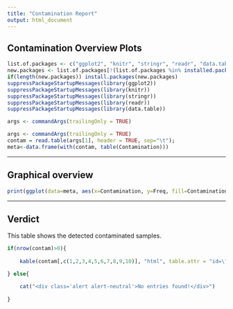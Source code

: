 ```yaml
---
title: "Contamination Report"
output: html_document
---
```


## Contamination Overview Plots

```r
list.of.packages <- c("ggplot2", "knitr", "stringr", "readr", "data.table")
new.packages <- list.of.packages[!(list.of.packages %in% installed.packages()[,"Package"])]
if(length(new.packages)) install.packages(new.packages)
suppressPackageStartupMessages(library(ggplot2))
suppressPackageStartupMessages(library(knitr))
suppressPackageStartupMessages(library(stringr))
suppressPackageStartupMessages(library(readr))
suppressPackageStartupMessages(library(data.table))

args <- commandArgs(trailingOnly = TRUE)

args <- commandArgs(trailingOnly = TRUE)
contam = read.table(args[1], header = TRUE, sep="\t");
meta<-data.frame(with(contam, table(Contamination)))
```
---

## Graphical overview 

```r

print(ggplot(data=meta, aes(x=Contamination, y=Freq, fill=Contamination)) + geom_bar(stat="identity") + xlab("Contamination Status") + ylab("Samples")  )

```
---

## Verdict 


This table shows the detected contaminated samples. 

```r
if(nrow(contam)>0){
	
	kable(contam[,c(1,2,3,4,5,6,7,8,9,10)], "html", table.attr = "id=\"contam_table\" class=\"table table-bordered table-striped display responsive nowrap\"",caption = "TYPE: 1 = reliable heteroplasmy; 2 = Heteroplasmy in low complexity region (LCR); 3 = Major/Minor component are swapped for forward and reverse strand") 

} else{

	cat("<div class='alert alert-neutral'>No entries found!</div>")
	
}
```
<script type="text/javascript">
  $(document).ready(function() {
  	$('#contam_table').DataTable({
  	
       responsive: {
            details: {
                display: $.fn.dataTable.Responsive.display.modal( {
                    header: function ( row ) {
                        var data = row.data();
                        return 'Details for '+data[0];
                    }
                } ),
                renderer: function ( api, rowIdx, columns ) {
                    var data = $.map( columns, function ( col, i ) {
                        return '<b>' + col.title+':'+'</b><br>'+
                                col.data+'<br><hr>';
                    } ).join('');
 
                    return $('<div/>').append( data );
                }
            }
       },
         
       "fnRowCallback": function( nRow, aData, iDisplayIndex, iDisplayIndexFull ) {
          if ( aData[6] != "1" ){
            $('td', nRow).css('background-color', '#f2dede');
          }
       }
  	
  	});
	} );
</script>


